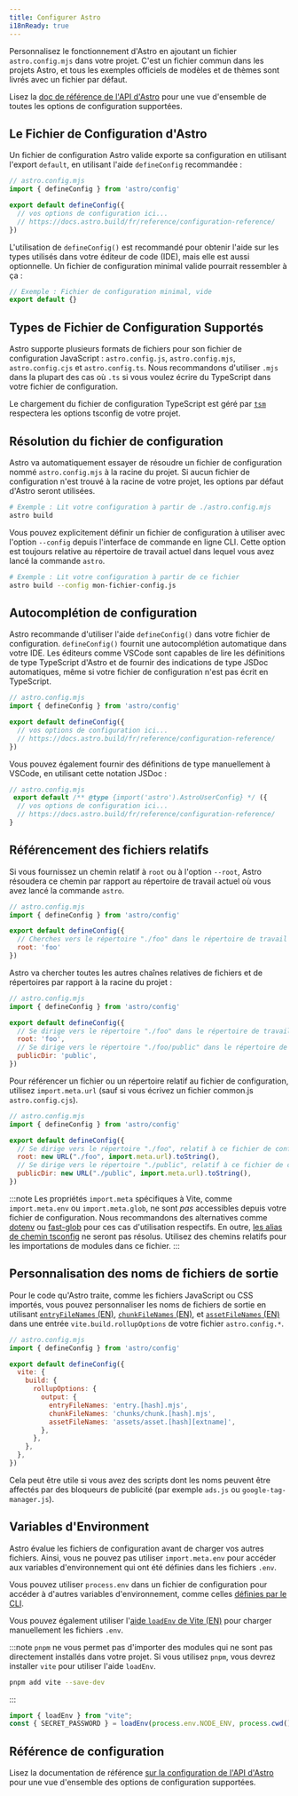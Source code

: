 ```yaml
---
title: Configurer Astro
i18nReady: true
---
```


Personnalisez le fonctionnement d'Astro en ajoutant un fichier `astro.config.mjs` dans votre projet. C'est un fichier commun dans les projets Astro, et tous les exemples officiels de modèles et de thèmes sont livrés avec un fichier par défaut.

<ReadMore>Lisez la [doc de référence de l'API d'Astro](/fr/reference/configuration-reference/) pour une vue d'ensemble de toutes les options de configuration supportées.</ReadMore>

## Le Fichier de Configuration d'Astro

Un fichier de configuration Astro valide exporte sa configuration en utilisant l'export `default`, en utilisant l'aide `defineConfig` recommandée :

```js
// astro.config.mjs
import { defineConfig } from 'astro/config'

export default defineConfig({
  // vos options de configuration ici...
  // https://docs.astro.build/fr/reference/configuration-reference/
})
```

L'utilisation de `defineConfig()` est recommandé pour obtenir l'aide sur les types utilisés dans votre éditeur de code (IDE), mais elle est aussi optionnelle. Un fichier de configuration minimal valide pourrait ressembler à ça :

```js
// Exemple : Fichier de configuration minimal, vide
export default {}
```

## Types de Fichier de Configuration Supportés

Astro supporte plusieurs formats de fichiers pour son fichier de configuration JavaScript : `astro.config.js`, `astro.config.mjs`, `astro.config.cjs` et `astro.config.ts`. Nous recommandons d'utiliser `.mjs` dans la plupart des cas où `.ts` si vous voulez écrire du TypeScript dans votre fichier de configuration.

Le chargement du fichier de configuration TypeScript est géré par [`tsm`](https://github.com/lukeed/tsm) respectera les options tsconfig de votre projet.
## Résolution du fichier de configuration

Astro va automatiquement essayer de résoudre un fichier de configuration nommé `astro.config.mjs` à la racine du projet. Si aucun fichier de configuration n'est trouvé à la racine de votre projet, les options par défaut d'Astro seront utilisées.

```bash
# Exemple : Lit votre configuration à partir de ./astro.config.mjs
astro build
```

Vous pouvez explicitement définir un fichier de configuration à utiliser avec l'option `--config` depuis l'interface de commande en ligne CLI. Cette option est toujours relative au répertoire de travail actuel dans lequel vous avez lancé la commande `astro`.

```bash
# Exemple : Lit votre configuration à partir de ce fichier
astro build --config mon-fichier-config.js
```

## Autocomplétion de configuration

Astro recommande d'utiliser l'aide `defineConfig()` dans votre fichier de configuration. `defineConfig()` fournit une autocomplétion automatique dans votre IDE. Les éditeurs comme VSCode sont capables de lire les définitions de type TypeScript d'Astro et de fournir des indications de type JSDoc automatiques, même si votre fichier de configuration n'est pas écrit en TypeScript.

```js
// astro.config.mjs
import { defineConfig } from 'astro/config'

export default defineConfig({
  // vos options de configuration ici...
  // https://docs.astro.build/fr/reference/configuration-reference/
})
```

Vous pouvez également fournir des définitions de type manuellement à VSCode, en utilisant cette notation JSDoc :

```js
// astro.config.mjs
 export default /** @type {import('astro').AstroUserConfig} */ ({
  // vos options de configuration ici...
  // https://docs.astro.build/fr/reference/configuration-reference/
}
```

## Référencement des fichiers relatifs

Si vous fournissez un chemin relatif à `root` ou à l'option `--root`, Astro résoudera ce chemin par rapport au répertoire de travail actuel où vous avez lancé la commande `astro`.

```js
// astro.config.mjs
import { defineConfig } from 'astro/config'

export default defineConfig({
  // Cherches vers le répertoire "./foo" dans le répertoire de travail actuel
  root: 'foo'
})
```

Astro va chercher toutes les autres chaînes relatives de fichiers et de répertoires par rapport à la racine du projet :

```js
// astro.config.mjs
import { defineConfig } from 'astro/config'

export default defineConfig({
  // Se dirige vers le répertoire "./foo" dans le répertoire de travail actuel
  root: 'foo',
  // Se dirige vers le répertoire "./foo/public" dans le répertoire de travail actuel
  publicDir: 'public',
})
```

Pour référencer un fichier ou un répertoire relatif au fichier de configuration, utilisez `import.meta.url` (sauf si vous écrivez un fichier common.js `astro.config.cjs`).

```js "import.meta.url"
// astro.config.mjs
import { defineConfig } from 'astro/config'

export default defineConfig({
  // Se dirige vers le répertoire "./foo", relatif à ce fichier de configuration
  root: new URL("./foo", import.meta.url).toString(),
  // Se dirige vers le répertoire "./public", relatif à ce fichier de configuration
  publicDir: new URL("./public", import.meta.url).toString(),
})
```

:::note
Les propriétés `import.meta` spécifiques à Vite, comme `import.meta.env` ou `import.meta.glob`, ne sont _pas_ accessibles depuis votre fichier de configuration. Nous recommandons des alternatives comme [dotenv](https://github.com/motdotla/dotenv) ou [fast-glob](https://github.com/mrmlnc/fast-glob) pour ces cas d'utilisation respectifs. En outre, [les alias de chemin tsconfig](https://www.typescriptlang.org/tsconfig#paths) ne seront pas résolus. Utilisez des chemins relatifs pour les importations de modules dans ce fichier.
:::

## Personnalisation des noms de fichiers de sortie

Pour le code qu'Astro traite, comme les fichiers JavaScript ou CSS importés, vous pouvez personnaliser les noms de fichiers de sortie en utilisant [`entryFileNames` (EN)](https://rollupjs.org/configuration-options/#output-entryfilenames), [`chunkFileNames` (EN)](https://rollupjs.org/configuration-options/#output-chunkfilenames), et [`assetFileNames` (EN)](https://rollupjs.org/configuration-options/#output-assetfilenames) dans une entrée `vite.build.rollupOptions` de votre fichier  `astro.config.*`.

```js ins={9-11}
// astro.config.mjs
import { defineConfig } from 'astro/config'

export default defineConfig({
  vite: {
    build: {
      rollupOptions: {
        output: {
          entryFileNames: 'entry.[hash].mjs',
          chunkFileNames: 'chunks/chunk.[hash].mjs',
          assetFileNames: 'assets/asset.[hash][extname]',
        },
      },
    },
  },
})
```

Cela peut être utile si vous avez des scripts dont les noms peuvent être affectés par des bloqueurs de publicité (par exemple `ads.js` ou `google-tag-manager.js`).

## Variables d'Environment
Astro évalue les fichiers de configuration avant de charger vos autres fichiers. Ainsi, vous ne pouvez pas utiliser `import.meta.env` pour accéder aux variables d'environnement qui ont été définies dans les fichiers `.env`. 

Vous pouvez utiliser `process.env` dans un fichier de configuration pour accéder à d'autres variables d'environnement, comme celles [définies par le CLI](/fr/guides/environment-variables/#utilisation-en-cli).

Vous pouvez également utiliser l'[aide `loadEnv` de Vite (EN)](https://main.vite.dev/config/#using-environment-variables-in-config) pour charger manuellement les fichiers `.env`.

:::note
`pnpm` ne vous permet pas d'importer des modules qui ne sont pas directement installés dans votre projet. Si vous utilisez `pnpm`, vous devrez installer `vite` pour utiliser l'aide `loadEnv`.
```sh
pnpm add vite --save-dev
```
:::

```js title="astro.config.mjs"
import { loadEnv } from "vite";
const { SECRET_PASSWORD } = loadEnv(process.env.NODE_ENV, process.cwd(), "");
```

## Référence de configuration

<ReadMore>Lisez la documentation de référence [sur la configuration de l'API d'Astro](/fr/reference/configuration-reference/) pour une vue d'ensemble des options de configuration supportées.</ReadMore>
